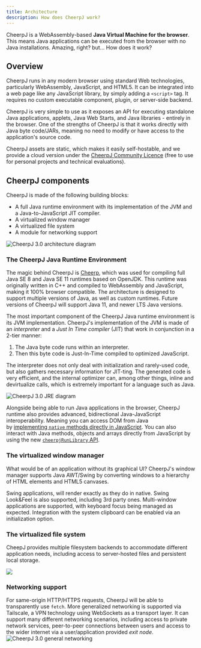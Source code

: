 ```yaml
---
title: Architecture
description: How does CheerpJ work?
---
```



CheerpJ is a WebAssembly-based **Java Virtual Machine for the browser**. This means Java applications can be executed from the browser with no Java installations. Amazing, right? but... How does it work?

## Overview

CheerpJ runs in any modern browser using standard Web technologies, particularly WebAssembly, JavaScript, and HTML5. It can be integrated into a web page like any JavaScript library, by simply adding a `<script>` tag. It requires no custom executable component, plugin, or server-side backend.

CheerpJ is very simple to use as it exposes an API for executing standalone Java applications, applets, Java Web Starts, and Java libraries - entirely in the browser. One of the strengths of CheerpJ is that it works directly with Java byte code/JARs, meaning no need to modify or have access to the application's source code.

CheerpJ assets are static, which makes it easily self-hostable, and we provide a cloud version under the [CheerpJ Community Licence](/docs/licensing) (free to use for personal projects and technical evaluations).

## CheerpJ components

CheerpJ is made of the following building blocks:

- A full Java runtime environment with its implementation of the JVM and a Java-to-JavaScript JIT compiler.
- A virtualized window manager
- A virtualized file system
- A module for networking support

![CheerpJ 3.0 architecture diagram](/docs/cheerpj3/assets/cheerpj-3-arch.png)

### The CheerpJ Java Runtime Environment

The magic behind CheerpJ is [Cheerp], which was used for compiling full Java SE 8 and Java SE 11 runtimes based on OpenJDK. This runtime was originally written in C++ and compiled to WebAssembly and JavaScript, making it 100% browser compatible. The architecture is designed to support multiple versions of Java, as well as custom runtimes. Future versions of CheerpJ will support Java 11, and newer LTS Java versions.

The most important component of the CheerpJ Java runtime environment is its JVM implementation. CheerpJ's implementation of the JVM is made of an _interpreter_ and a _Just In Time compiler_ (JIT) that work in conjunction in a 2-tier manner:

1. The Java byte code runs within an interpreter.
2. Then this byte code is Just-In-Time compiled to optimized JavaScript.

The interpreter does not only deal with initialization and rarely-used code, but also gathers necessary information for JIT-ting. The generated code is very efficient, and the internal optimizer can, among other things, inline and devirtualize calls, which is extremely important for a language such as Java.

![CheerpJ 3.0 JRE diagram](/docs/cheerpj3/assets/JRE.png)

Alongside being able to run Java applications in the browser, CheerpJ runtime also provides advanced, bidirectional Java-JavaScript interoperability. Meaning you can access DOM from Java by [implementing `native` methods directly in JavaScript](/docs/guides/Implementing-Java-native-methods-in-JavaScript). You can also interact with Java methods, objects and arrays directly from JavaScript by using the new [`cheerpjRunLibrary` API](/docs/reference/cheerpjRunLibrary).

### The virtualized window manager

What would be of an application without its graphical UI? CheerpJ's window manager supports Java AWT/Swing by converting windows to a hierarchy of HTML elements and HTML5 canvases.

Swing applications, will render exactly as they do in native. Swing Look&Feel is also supported, including 3rd party ones. Multi-window applications are supported, with keyboard focus being managed as expected. Integration with the system clipboard can be enabled via an initialization option.

### The virtualized file system

CheepJ provides multiple filesystem backends to accommodate different application needs, including access to server-hosted files and persistent local storage.

![](/docs/cheerpj3/assets/filesystem.png)

<LinkButton
	type="secondary"
	href="/docs/guides/File-System-support"
	iconRight="ep:arrow-right-bold"
	label="File System guide"
/>

### Networking support

For same-origin HTTP/HTTPS requests, CheerpJ will be able to transparently use `fetch`. More generalized networking is supported via Tailscale, a VPN technology using WebSockets as a transport layer. It can support many different networking scenarios, including access to private network services, peer-to-peer connections between users and access to the wider internet via a user/application provided *exit node*.
![CheerpJ 3.0 general networking](/docs/cheerpj3/assets/general_networking.png)

<LinkButton
	type="secondary"
	href="/docs/guides/Networking"
	iconRight="ep:arrow-right-bold"
	label="Networking guide"
/>

[cheerp]: /cheerp
[files and filesystems guide]: /docs/guides/File-System-support
[Networking guide]: /docs/guides/Networking
[licensing]: /docs/licensing
